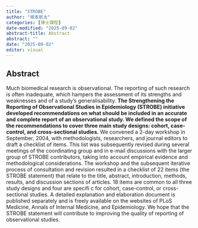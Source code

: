 ```yaml
---
title: "STROBE"
author: "坂本航太"
categories: [博士課程]
date-modified: "2025-09-02"
abstract-title: Abstract
abstract: ""
date: "2025-09-02"
editor: visual
---
```


## Abstract

Much biomedical research is observational. The reporting of such research is often inadequate, which hampers the assessment of its strengths and weaknesses and of a study’s generalisability. **The Strengthening the Reporting of Observational Studies in Epidemiology (STROBE) initiative developed recommendations on what should be included in an accurate and complete report of an observational study. We defined the scope of the recommendations to cover three main study designs: cohort, case-control, and cross-sectional studies.** We convened a 2-day workshop in September, 2004, with methodologists, researchers, and journal editors to draft a checklist of items. This list was subsequently revised during several meetings of the coordinating group and in e-mail discussions with the larger group of STROBE contributors, taking into account empirical evidence and methodological considerations. The workshop and the subsequent iterative process of consultation and revision resulted in a checklist of 22 items (the STROBE statement) that relate to the title, abstract, introduction, methods, results, and discussion sections of articles. 18 items are common to all three study designs and four are specifi c for cohort, case-control, or cross-sectional studies. A detailed explanation and elaboration document is published separately and is freely available on the websites of PLoS Medicine, Annals of Internal Medicine, and Epidemiology. We hope that the STROBE statement will contribute to improving the quality of reporting of observational studies.